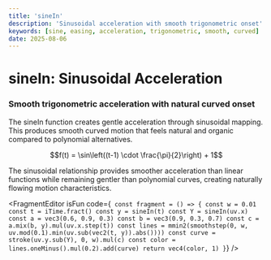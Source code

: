 ```yaml
---
title: 'sineIn'
description: 'Sinusoidal acceleration with smooth trigonometric onset'
keywords: [sine, easing, acceleration, trigonometric, smooth, curved]
date: 2025-08-06
---
```



# sineIn: Sinusoidal Acceleration

### Smooth trigonometric acceleration with natural curved onset

The sineIn function creates gentle acceleration through sinusoidal mapping. This produces smooth curved motion that feels natural and organic compared to polynomial alternatives.

$$f(t) = \sin\left((t-1) \cdot \frac{\pi}{2}\right) + 1$$

The sinusoidal relationship provides smoother acceleration than linear functions while remaining gentler than polynomial curves, creating naturally flowing motion characteristics.

<FragmentEditor
        isFun
        code={`
const fragment = () => {
    const w = 0.01
    const t = iTime.fract()
    const y = sineIn(t)
    const Y = sineIn(uv.x)
    const a = vec3(0.6, 0.9, 0.3)
    const b = vec3(0.9, 0.3, 0.7)
    const c = a.mix(b, y).mul(uv.x.step(t))
    const lines = mmin2(smoothstep(0, w, uv.mod(0.1).min(uv.sub(vec2(t, y)).abs())))
    const curve = stroke(uv.y.sub(Y), 0, w).mul(c)
    const color = lines.oneMinus().mul(0.2).add(curve)
    return vec4(color, 1)
}`}
/>
